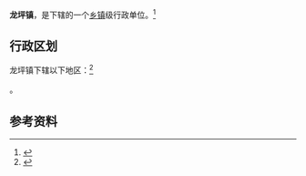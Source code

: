 {{中国乡级行政区|52/03/21/110/000}}

'''龙坪镇'''，是{{PRC admin/fullname|52/03/21/110/000|3}}下辖的一个[[乡镇|乡镇]]级行政单位。<ref>{{PRC admin/ref sgc|{{PRC admin/parent|52/03/21/110/000}}}}</ref>

== 行政区划 ==

龙坪镇下辖以下地区：<ref>{{PRC admin/ref sgc|52/03/21/110/000}}</ref>

{{PRC admin/children|52/03/21/110/000}}。

== 参考资料 ==

{{reflist}}

{{行政区划小作品}}
{{PRC admin/navcat|52/03/21/110/000}}